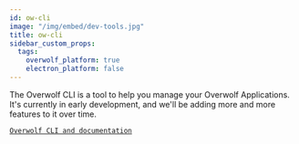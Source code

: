 ```yaml
---
id: ow-cli
image: "/img/embed/dev-tools.jpg"
title: ow-cli
sidebar_custom_props:
  tags:
    overwolf_platform: true
    electron_platform: false
---
```


The Overwolf CLI is a tool to help you manage your Overwolf Applications. It's currently in early development, and we'll be adding more and more features to it over time.

[`Overwolf CLI and documentation`](https://www.npmjs.com/package/@overwolf/ow-cli)
